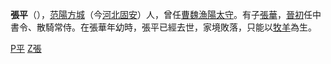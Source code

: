 {{unreferenced|time=2009-09-02T00:19:26+00:00}}
'''張平'''（{{bd|？||？|catIdx=C張}}），[[范陽|范陽]][[方城|方城]]（今[[河北|河北]][[固安|固安]]）人，曾任[[曹魏|曹魏]][[渔阳郡#历代太守|漁陽]][[太守|太守]]。有子[[張華|張華]]，[[西晉|晉初]]任中書令、散騎常侍。在張華年幼時，張平已經去世，家境敗落，只能以[[牧羊|牧羊]]為生。

[[Category:张姓|P平]]
[[Category:三国人|Z張]]